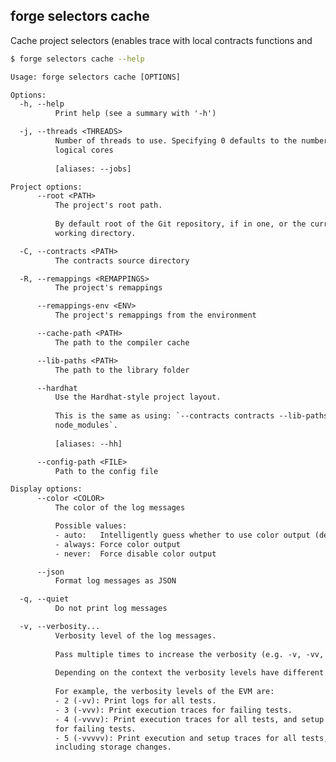 ## forge selectors cache

Cache project selectors (enables trace with local contracts functions and

```bash
$ forge selectors cache --help
```

```txt
Usage: forge selectors cache [OPTIONS]

Options:
  -h, --help
          Print help (see a summary with '-h')

  -j, --threads <THREADS>
          Number of threads to use. Specifying 0 defaults to the number of
          logical cores
          
          [aliases: --jobs]

Project options:
      --root <PATH>
          The project's root path.
          
          By default root of the Git repository, if in one, or the current
          working directory.

  -C, --contracts <PATH>
          The contracts source directory

  -R, --remappings <REMAPPINGS>
          The project's remappings

      --remappings-env <ENV>
          The project's remappings from the environment

      --cache-path <PATH>
          The path to the compiler cache

      --lib-paths <PATH>
          The path to the library folder

      --hardhat
          Use the Hardhat-style project layout.
          
          This is the same as using: `--contracts contracts --lib-paths
          node_modules`.
          
          [aliases: --hh]

      --config-path <FILE>
          Path to the config file

Display options:
      --color <COLOR>
          The color of the log messages

          Possible values:
          - auto:   Intelligently guess whether to use color output (default)
          - always: Force color output
          - never:  Force disable color output

      --json
          Format log messages as JSON

  -q, --quiet
          Do not print log messages

  -v, --verbosity...
          Verbosity level of the log messages.
          
          Pass multiple times to increase the verbosity (e.g. -v, -vv, -vvv).
          
          Depending on the context the verbosity levels have different meanings.
          
          For example, the verbosity levels of the EVM are:
          - 2 (-vv): Print logs for all tests.
          - 3 (-vvv): Print execution traces for failing tests.
          - 4 (-vvvv): Print execution traces for all tests, and setup traces
          for failing tests.
          - 5 (-vvvvv): Print execution and setup traces for all tests,
          including storage changes.
```